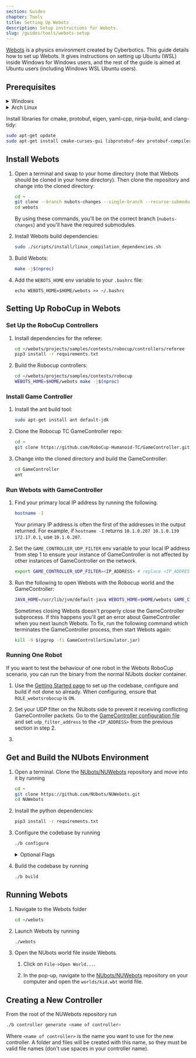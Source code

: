 ```yaml
---
section: Guides
chapter: Tools
title: Setting Up Webots
description: Setup instructions for Webots.
slug: /guides/tools/webots-setup
---
```


[Webots](https://cyberbotics.com/) is a physics environment created by Cyberbotics. This guide details how to set up Webots. It gives instructions on setting up Ubuntu (WSL) inside Windows for Windows users, and the rest of the guide is aimed at Ubuntu users (including Windows WSL Ubuntu users).

## Prerequisites

<details>

<summary>Windows</summary>

1. Follow the instructions for setting up Ubuntu in WSL on the [Getting Started NUbook page under the Windows tab in the Docker section](/guides/main/getting-started#docker).

2. Since Webots uses a GUI, we will need to set up a way to launch and display the program. Use [these instructions](https://medium.com/@chuckdries/installing-gitkraken-in-wsl-2-15bf6459f823) which is for a similar scenario, but with GitKraken instead of Webots. **Take note of the following changes**:

   - You can ignore installing and launching GitKraken. Instead, we will use the Webots instructions later in this guide to install and launch Webots.

   - When running XLaunch configuration, **uncheck 'Native opengl'** on the third window.

   - To prevent having to set the DISPLAY environment variable every time, run the following command in Ubuntu:

     ```bash
     echo 'export DISPLAY=$(cat /etc/resolv.conf | grep nameserver | awk '\''{print $2; exit;}'\''):0.0' >> ~/.bashrc
     ```

   <Alert type='info'>

   To be able to copy and paste into the Ubuntu terminal, right-click on the bar at the top of the Ubuntu window. Then click on **Properties**, and enable **Use Ctrl+Shift+C/V as Copy/Paste** in the **Options** tab. Note that this is <kbd>Ctrl</kbd>+<kbd>Shift</kbd>+<kbd>C</kbd>/<kbd>V</kbd> not <kbd>Ctrl</kbd>+<kbd>C</kbd>/<kbd>V</kbd>.

   </Alert>

3. In Ubuntu run

   ```bash
   sudo apt-get update
   sudo apt-get install libxcb-icccm4 libxcb-image0 libxcb-keysyms1 libxcb-render-util0 libxcb-xfixes0 libxcb-xinerama0 libxcb-xkb1 libxkbcommon-x11-0 libxkbcommon0
   ```

<Alert type='info'>

You will need XLaunch running every time you want to run Webots.

</Alert>

Follow the rest of the steps on this page within Ubuntu.

</details>

<details>

<summary> Arch Linux </summary>

1. Run the following to obtain the required dependencies.

   ```bash
   pacman -S --needed git lsb-release cmake swig glu glib2 freeimage freetype2 libxml2 libzip boost-libs gd libgcrypt libzip readline pbzip2 pciutils wget zip unzip jdk-openjdk libusb
   ```

2. Download our [usb patch](assets/webots_usb.patch) which helps the makefile link `libusb` properly.

3. After you do the clone step below, move the patch file `webots_usb.patch` into your webots install folder, and run `git apply webots_usb.patch` inside that folder to apply it. After that, you should be able to run `make -j$(nproc)` as usual.

</details>

Install libraries for cmake, protobuf, eigen, yaml-cpp, ninja-build, and clang-tidy:

```bash
sudo apt-get update
sudo apt-get install cmake-curses-gui libprotobuf-dev protobuf-compiler libeigen3-dev libyaml-cpp-dev ninja-build clang-tidy python3-dev libjpeg9-dev
```

## Install Webots

1. Open a terminal and swap to your home directory (note that Webots should be cloned in your home directory). Then clone the repository and change into the cloned directory:

   ```bash
   cd ~
   git clone --branch nubots-changes --single-branch --recurse-submodules -j$(nproc) https://github.com/NUbots/webots.git
   cd webots
   ```

   By using these commands, you'll be on the correct branch (`nubots-changes`) and you'll have the required submodules.

2. Install Webots build dependencies:

   ```bash
   sudo ./scripts/install/linux_compilation_dependencies.sh
   ```

3. Build Webots:

   ```bash
   make -j$(nproc)
   ```

4. Add the `WEBOTS_HOME` env variable to your `.bashrc` file:

   ```
   echo WEBOTS_HOME=$HOME/webots >> ~/.bashrc
   ```

## Setting Up RoboCup in Webots

### Set Up the RoboCup Controllers

1. Install dependencies for the referee:

   ```bash
   cd ~/webots/projects/samples/contests/robocup/controllers/referee
   pip3 install -r requirements.txt
   ```

2. Build the Robocup controllers:

   ```bash
   cd ~/webots/projects/samples/contests/robocup
   WEBOTS_HOME=$HOME/webots make -j$(nproc)
   ```

### Install Game Controller

1. Install the ant build tool:

   ```bash
   sudo apt-get install ant default-jdk
   ```

2. Clone the Robocup TC GameController repo:

   ```bash
   cd ~
   git clone https://github.com/RoboCup-Humanoid-TC/GameController.git
   ```

3. Change into the cloned directory and build the GameController:

   ```bash
   cd GameController
   ant
   ```

### Run Webots with GameController

1. Find your primary local IP address by running the following.

   ```bash
   hostname -I
   ```

   Your primary IP address is often the first of the addresses in the output returned. For example, if `hostname -I` returns `10.1.0.207 10.1.0.139 172.17.0.1`, use `10.1.0.207`.

2. Set the `GAME_CONTROLLER_UDP_FILTER` env variable to your local IP address from step 1 to ensure your instance of GameController is not affected by other instances of GameController on the network.

   ```bash
   export GAME_CONTROLLER_UDP_FILTER=<IP_ADDRESS> # replace <IP_ADDRESS> with your IP address from step 1
   ```

3. Run the following to open Webots with the Robocup world and the GameController:

   ```bash
   JAVA_HOME=/usr/lib/jvm/default-java WEBOTS_HOME=$HOME/webots GAME_CONTROLLER_HOME=$HOME/GameController ~/webots/webots ~/webots/projects/samples/contests/robocup/worlds/robocup.wbt
   ```

   <Alert>

   Sometimes closing Webots doesn't properly close the GameController subprocess. If this happens you'll get an error about GameController when you next launch Webots. To fix, run the following command which terminates the GameController process, then start Webots again:

   ```bash
   kill -9 $(pgrep -fi GameControllerSimulator.jar)
   ```

   </Alert>

### Running One Robot

If you want to test the behaviour of one robot in the Webots RoboCup scenario, you can run the binary from the normal NUbots docker container.

1. Use the [Getting Started page](/guides/main/getting-started) to set up the codebase, configure and build if not done so already. When configuring, ensure that `ROLE_webotsrobocup` is `ON`.

2. Set your UDP filter on the NUbots side to prevent it receiving conflicting GameController packets. Go to the [GameController configuration file](https://github.com/NUbots/NUbots/blob/master/module/input/GameController/data/config/GameController.yaml) and set `udp_filter_address` to the `<IP_ADDRESS>` from the previous section in step 2.

3.

## Get and Build the NUbots Environment

1. Open a terminal. Clone the [NUbots/NUWebots](https://github.com/NUbots/NUWebots/) repository and move into it by running

   ```bash
   cd ~
   git clone https://github.com/NUbots/NUWebots.git
   cd NUWebots
   ```

2. Install the python dependencies:

   ```bash
   pip3 install -r requirements.txt
   ```

3. Configure the codebase by running

   ```bash
   ./b configure
   ```

   <details>

   <summary> Optional Flags </summary>
   We can configure with several optional flags as follows:

   ```bash
   ./b configure [-i] [-- <flags>]
   ```

   where `-i` runs an interactive configuration with `ccmake`, and `<flags>` can be any valid cmake command line flag. Some useful cmake flags are:

   | Flag                              | Effect                                                                                                         | Default             |
   | --------------------------------- | -------------------------------------------------------------------------------------------------------------- | ------------------- |
   | `-DUSE_ASAN=ON`                   | Compile with [address sanitizer](https://clang.llvm.org/docs/AddressSanitizer.html)                            | `OFF`               |
   | `-DUSE_UBSAN=ON`                  | Compile with [undefined behaviour sanitizer](https://clang.llvm.org/docs/UndefinedBehaviorSanitizer.html)      | `OFF`               |
   | `-DENABLE_CLANG_TIDY=ON`          | Analyse the code being compiled with [clang-tidy](https://clang.llvm.org/extra/clang-tidy/)                    | `OFF`               |
   | `-DWEBOTS_HOME=path/to/webots`    | Tells the compiler where webots is (usually implicitly set by environment variable)                            | `/usr/local/webots` |
   | `-DCMAKE_BUILD_TYPE=<build type>` | Tells the compiler what type of build type to use, out of {`Release`, `Debug`, `MinSizeRel`, `RelWithDebInfo`} | `Release`           |

   </details>

4. Build the codebase by running

   ```bash
   ./b build
   ```

## Running Webots

1. Navigate to the Webots folder

   ```bash
   cd ~/webots
   ```

2. Launch Webots by running

   ```bash
   ./webots
   ```

3. Open the NUbots world file inside Webots.

   1. Click on `File->Open World...`.

   2. In the pop-up, navigate to the [NUbots/NUWebots](https://github.com/NUbots/NUWebots/) repository on your computer and open the `worlds/kid.wbt` world file.

## Creating a New Controller

From the root of the NUWebots repository run

```bash
./b controller generate <name of controller>
```

Where `<name of controller>` is the name you want to use for the new controller. A folder and files will be created with this name, so they must be valid file names (don't use spaces in your controller name).
